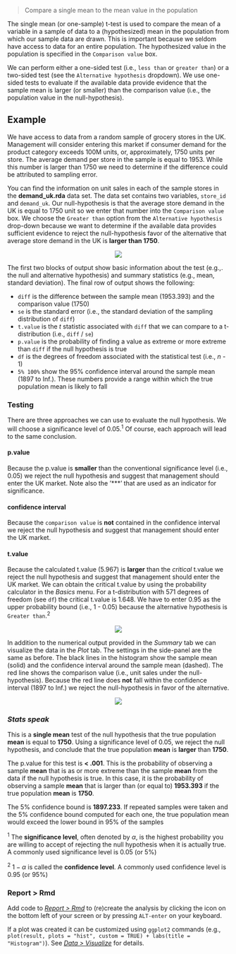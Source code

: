 > Compare a single mean to the mean value in the population

The single mean (or one-sample) t-test is used to compare the mean of a variable in a sample of data to a (hypothesized) mean in the population from which our sample data are drawn. This is important because we seldom have access to data for an entire population. The hypothesized value in the population is specified in the `Comparison value` box.

We can perform either a one-sided test (i.e., `less than` or `greater than`) or a two-sided test (see the `Alternative hypothesis` dropdown). We use one-sided tests to evaluate if the available data provide evidence that the sample mean is larger (or smaller) than the comparison value (i.e., the population value in the null-hypothesis).

## Example

We have access to data from a random sample of grocery stores in the UK. Management will consider entering this market if consumer demand for the product category exceeds 100M units, or, approximately, 1750 units per store. The average demand per store in the sample is equal to 1953. While this number is larger than 1750 we need to determine if the difference could be attributed to sampling error.

You can find the information on unit sales in each of the sample stores in the **demand\_uk.rda** data set. The data set contains two variables, `store_id` and `demand_uk`. Our null-hypothesis is that the average store demand in the UK is equal to 1750 unit so we enter that number into the `Comparison value` box. We choose the `Greater than` option from the `Alternative hypothesis` drop-down because we want to determine if the available data provides sufficient evidence to reject the null-hypothesis favor of the alternative that average store demand in the UK is **larger than 1750**.

<p align="center"><img src="https://radiant-rstats.github.io/docs/basics/figures_basics//single_mean_summary.png"></p>

The first two blocks of output show basic information about the test (e.g.,. the null and alternative hypothesis) and summary statistics (e.g., mean, standard deviation). The final row of output shows the following:

* `diff` is the difference between the sample mean (1953.393) and the comparison value (1750)
* `se` is the standard error (i.e., the standard deviation of the sampling distribution of `diff`)
* `t.value` is the _t_ statistic associated with `diff` that we can compare to a t-distribution (i.e., `diff` / `se`)
* `p.value` is the probability of finding a value as extreme or more extreme than `diff` if the null hypothesis is true
* `df` is the degrees of freedom associated with the statistical test (i.e., _n_ - 1)
* `5% 100%` show the 95% confidence interval around the sample mean (1897 to Inf.). These numbers provide a range within which the true population mean is likely to fall

### Testing

There are three approaches we can use to evaluate the null hypothesis. We will choose a significance level of 0.05.<sup>1</sup> Of course, each approach will lead to the same conclusion.

#### p.value

Because the p.value is **smaller** than the conventional significance level (i.e., 0.05) we reject the null hypothesis and suggest that management should enter the UK market. Note also the '***' that are used as an indicator for significance.

#### confidence interval

Because the `comparison value` is **not** contained in the confidence interval we reject the null hypothesis and suggest that management should enter the UK market.

#### t.value

Because the calculated t.value (5.967) is **larger** than the _critical_ t.value we reject the null hypothesis and suggest that management should enter the UK market. We can obtain the critical t.value by using the probability calculator in the _Basics_ menu. For a t-distribution with 571 degrees of freedom (see `df`) the critical t.value is 1.648. We have to enter 0.95 as the upper probability bound (i.e., 1 - 0.05) because the alternative hypothesis is `Greater than`.<sup>2</sup>

<p align="center"><img src="https://radiant-rstats.github.io/docs/basics/figures_basics//single_mean_prob_calc.png"></p>

In addition to the numerical output provided in the _Summary_ tab we can visualize the data in the _Plot_ tab. The settings in the side-panel are the same as before. The black lines in the histogram show the sample mean (solid) and the confidence interval around the sample mean (dashed). The red line shows the comparison value (i.e., unit sales under the null-hypothesis). Because the red line does **not** fall within the confidence interval (1897 to Inf.) we reject the null-hypothesis in favor of the alternative.

<p align="center"><img src="https://radiant-rstats.github.io/docs/basics/figures_basics//single_mean_plot.png"></p>

### _Stats speak_

This is a **single mean** test of the null hypothesis that the true population **mean** is equal to **1750**. Using a significance level of 0.05, we reject the null hypothesis, and conclude that the true population **mean** is **larger** than **1750**.

The p.value for this test is **< .001**. This is the probability of observing a sample **mean** that is as or more extreme than the sample **mean** from the data if the null hypothesis is true. In this case, it is the probability of observing a sample **mean** that is larger than (or equal to) **1953.393** if the true population **mean** is **1750**.

The 5% confidence bound is **1897.233**. If repeated samples were taken and the 5% confidence bound computed for each one, the true population mean would exceed the lower bound in 95% of the samples

<sup>1</sup> The **significance level**, often denoted by $\alpha$, is the highest probability you are willing to accept of rejecting the null hypothesis when it is actually true. A commonly used significance level is 0.05 (or 5%)

<sup>2</sup> $1 - \alpha$ is called the **confidence level**. A commonly used confidence level is 0.95 (or 95%)

### Report > Rmd

Add code to <a href="https://radiant-rstats.github.io/docs/data/report.html" target="_blank">_Report > Rmd_</a> to (re)create the analysis by clicking the <i title="report results" class="fa fa-edit"></i> icon on the bottom left of your screen or by pressing `ALT-enter` on your keyboard. 

If a plot was created it can be customized using `ggplot2` commands (e.g., `plot(result, plots = "hist", custom = TRUE) + labs(title = "Histogram")`). See <a href="https://radiant-rstats.github.io/docs/data/visualize.html" target="_blank">_Data > Visualize_</a> for details.
